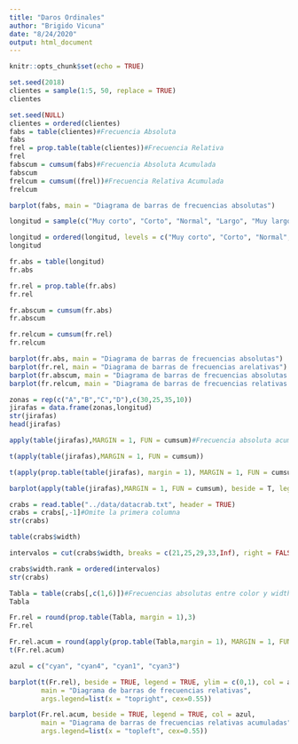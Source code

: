 ```yaml
---
title: "Daros Ordinales"
author: "Brigido Vicuna"
date: "8/24/2020"
output: html_document
---
```


```r
knitr::opts_chunk$set(echo = TRUE)
```

```r
set.seed(2018)
clientes = sample(1:5, 50, replace = TRUE)
clientes
```
```r
set.seed(NULL)
clientes = ordered(clientes)
fabs = table(clientes)#Frecuencia Absoluta
fabs
frel = prop.table(table(clientes))#Frecuencia Relativa
frel
fabscum = cumsum(fabs)#Frecuencia Absoluta Acumulada
fabscum
frelcum = cumsum((frel))#Frecuencia Relativa Acumulada
frelcum

barplot(fabs, main = "Diagrama de barras de frecuencias absolutas")
```

```r
longitud = sample(c("Muy corto", "Corto", "Normal", "Largo", "Muy largo"), 100, replace = TRUE)

longitud = ordered(longitud, levels = c("Muy corto", "Corto", "Normal", "Largo", "Muy largo"))
longitud

fr.abs = table(longitud)
fr.abs

fr.rel = prop.table(fr.abs)
fr.rel

fr.abscum = cumsum(fr.abs)
fr.abscum

fr.relcum = cumsum(fr.rel)
fr.relcum

barplot(fr.abs, main = "Diagrama de barras de frecuencias absolutas")
barplot(fr.rel, main = "Diagrama de barras de frecuencias arelativas")
barplot(fr.abscum, main = "Diagrama de barras de frecuencias absolutas acumuladas")
barplot(fr.relcum, main = "Diagrama de barras de frecuencias relativas acumuladas")
```
```r
zonas = rep(c("A","B","C","D"),c(30,25,35,10))
jirafas = data.frame(zonas,longitud)
str(jirafas)
head(jirafas)
```

```r
apply(table(jirafas),MARGIN = 1, FUN = cumsum)#Frecuencia absoluta acumulada por fila

t(apply(table(jirafas),MARGIN = 1, FUN = cumsum)) 

t(apply(prop.table(table(jirafas), margin = 1), MARGIN = 1, FUN = cumsum))#Frecuencia relativa acumulada por fila

barplot(apply(table(jirafas),MARGIN = 1, FUN = cumsum), beside = T, legend = T, main = "Diagrama de frecuencias relativas acumuladas de longitudes por zonas",args.legend = list(x = "topleft", cex = 0.55))

```

```r
crabs = read.table("../data/datacrab.txt", header = TRUE)
crabs = crabs[,-1]#Omite la primera columna
str(crabs)
```
```r
table(crabs$width)

intervalos = cut(crabs$width, breaks = c(21,25,29,33,Inf), right = FALSE, labels = c("21-25", "25-29", "29-33", "33-..."))

crabs$width.rank = ordered(intervalos)
str(crabs)
```
```r
Tabla = table(crabs[,c(1,6)])#Frecuencias absolutas entre color y width.rank
Tabla
```
```r
Fr.rel = round(prop.table(Tabla, margin = 1),3)
Fr.rel
```
```r
Fr.rel.acum = round(apply(prop.table(Tabla,margin = 1), MARGIN = 1, FUN = cumsum),3)
t(Fr.rel.acum)
```
```r
azul = c("cyan", "cyan4", "cyan1", "cyan3")

barplot(t(Fr.rel), beside = TRUE, legend = TRUE, ylim = c(0,1), col = azul, 
        main = "Diagrama de barras de frecuencias relativas", 
        args.legend=list(x = "topright", cex=0.55))
```
```r
barplot(Fr.rel.acum, beside = TRUE, legend = TRUE, col = azul, 
        main = "Diagrama de barras de frecuencias relativas acumuladas", 
        args.legend=list(x = "topleft", cex=0.55))
```

